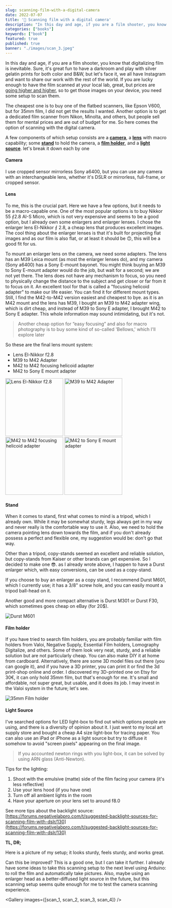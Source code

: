 ```yaml
---
slug: scanning-film-with-a-digital-camera
date: 2022-07-07
title: '📸 Scanning film with a digital camera'
description: "In this day and age, if you are a film shooter, you know that digitalizing film is inevitable. Sure, it's great fun to have a darkroom and play with silver gelatin prints for both color and B&W, but let's face it, we all have Instagram and want to share our work with the rest of the world. If you are lucky enough to have the film scanned at your local lab, great, but prices are going higher and higher, so to get those images on your device, you need some setup to scan them."
categories: ["books"]
keywords: ["book"]
featured: true
published: true
banner: "./images/scan_3.jpeg"
---
```



In this day and age, if you are a film shooter, you know that digitalizing film is inevitable. Sure, it's great fun to have a darkroom and play with silver gelatin prints for both color and B&W, but let's face it, we all have Instagram and want to share our work with the rest of the world. If you are lucky enough to have the film scanned at your local lab, great, but prices are [going higher and higher](https://silvergrainclassics.com/en/2021/10/film-prices-analysed/), so to get those images on your device, you need some setup to scan them.

The cheapest one is to buy one of the flatbed scanners, like Epson V600, but for 35mm film, I did not get the results I wanted. Another option is to get a dedicated film scanner from Nikon, Minolta, and others, but people sell them for mental prices and are out of budget for me. So here comes the option of scanning with the digital camera.

A few components of which setup consists are a [**camera**](#camera), a [**lens**](#lens) with macro capability; some [**stand**](#stand) to hold the camera, a [**film holder**](#film_holder), and a [**light source**](https://#light_source). let's break it down each by one

#### Camera

I use cropped sensor mirrorless Sony a6400, but you can use any camera with an interchangeable lens, whether it's DSLR or mirrorless, full-frame, or cropped sensor.

#### Lens

To me, this is the crucial part. Here we have a few options, but it needs to be a macro-capable one. One of the most popular options is to buy Nikkor 55 ⨐2.8 AI-S Micro, which is not very expensive and seems to be a good option, but I already own some enlargers and enlarger lenses. I chose the enlarger lens El-Nikkor ⨐ 2.8, a cheap lens that produces excellent images. The cool thing about the enlarger lenses is that it's built for projecting flat images and as our film is also flat, or at least it should be 🙃, this will be a good fit for us.

To mount an enlarger lens on the camera, we need some adapters. The lens has an M39 Leica mount (as most the enlarger lenses do), and my camera (Sony a6400) has a Sony E-mount bayonet. You might think buying an M39 to Sony E-mount adapter would do the job, but wait for a second; we are not yet there. The lens does not have any mechanism to focus, so you need to physically change the distance to the subject and get closer or far from it to focus on it. An excellent tool for that is called a "focusing helicoid adapter" to make our life easier. You can find it for different mount types. Still, I find the M42-to-M42 version easiest and cheapest to bye. as it is an M42 mount and the lens has M39, I bought an M39 to M42 adapter wing, which is dirt cheap, and instead of M39 to Sony E adapter, I brought M42 to Sony E adapter. This whole information may sound intimidating, but it's not.

> Another cheap option for “easy focusing” and also for macro photography is to buy some kind of so-called 'Bellows,' which I'll explore later

So these are the final lens mount system:

- Lens El-Nikkor f2.8
- M39 to M42 Adapter
- M42 to M42 focusing helicoid adapter
- M42 to Sony E mount adapter

<div class="flex flex-wrap justify-center">
  <img src="https://res.craft.do/user/full/c1f660f3-6119-a09b-30f1-aebf482da31b/doc/2F264CB5-8622-4E22-97A1-2DAB1ED64B38/E97EA553-6561-4516-AF95-7CA043074197_2/dxP6kLHWNXzDYghfy0j75yh7Q8odq7IRl3jqtgEvJDIz/373972_01_1000x1000.jpeg" width="180" alt="Lens El-Nikkor f2.8" />
  <img src="https://res.craft.do/user/full/c1f660f3-6119-a09b-30f1-aebf482da31b/doc/2F264CB5-8622-4E22-97A1-2DAB1ED64B38/B2ADC36E-770D-42A2-B837-A780EA8F0B49_2/iTokux5ZDNhHeO1mht89RzQlOtlI3HVkhvkNVyaaRPkz/m39m42.jpeg" width="180" alt="M39 to M42 Adapter" /> 
  <img src="https://res.craft.do/user/full/c1f660f3-6119-a09b-30f1-aebf482da31b/doc/2F264CB5-8622-4E22-97A1-2DAB1ED64B38/44FDC1D6-8D81-4431-9D41-19A138F58647_2/x9zBk0O1SYiJ5LCzVAQNba6AK5d4YxvXrUUvpz1Zjqgz/M42-M42-MCR-01_1400x.jpeg" width="180" alt="M42 to M42 focusing helicoid adapter" />
  <img src="https://res.craft.do/user/full/c1f660f3-6119-a09b-30f1-aebf482da31b/doc/2F264CB5-8622-4E22-97A1-2DAB1ED64B38/0F1E5C89-81DE-49B6-A5A4-7BD15378E8D7_2/yphvqiNCkhhnv6Zb9ToWXrqsPPFBq1j1hBDpcgPHx4Ez/m42nex.jpeg" width="180" alt="M42 to Sony E mount adapter" />
</div>

#### Stand

When it comes to stand, first what comes to mind is a tripod, which I already own. While it may be somewhat sturdy, legs always get in my way and never really is the comfortable way to use it. Also, we need to hold the camera pointing lens down towards the film, and if you don't already possess a perfect and flexible one, my suggestion would be: don't go that way.

Other than a tripod, copy-stands seemed an excellent and reliable solution, but copy-stands from Kaiser or other brands can get expensive. So I decided to make one 😎. as I already wrote above, I happen to have a Durst enlarger which, with easy conversions, can be used as a copy-stand.

If you choose to buy an enlarger as a copy stand, I recommend Durst M601, which I currently use; it has a 3/8" screw hole, and you can easily mount a tripod ball-head on it.

Another good and more compact alternative is Durst M301 or Durst F30, which sometimes goes cheap on eBay (for 20$).

![Durst M601](https://res.craft.do/user/full/c1f660f3-6119-a09b-30f1-aebf482da31b/doc/2F264CB5-8622-4E22-97A1-2DAB1ED64B38/8D006530-E9D4-45BC-B435-2553D5023A09_2/z1EBaZ2oCxsQQpJrm3NYxMaesn4vRZLFkbJBh6zaZocz/Xnip2022-07-07_10-30-57.png)

#### Film holder

If you have tried to search film holders, you are probably familiar with film holders from Valoi, Negative Supply, Essential Film holders, Lomography Digitalize, and others. Some of them look very neat, sturdy, and a reliable solution but are not particularly cheap. You can also make DIY it at home from cardboard. Alternatively, there are some 3D model files out there (you can google it), and if you have a 3D printer, you can print it or find the 3d print-shop online and order. I discovered my 3D-printed one on Etsy for 30€, it can only hold 35mm film, but that's enough for me. It's small and affordable, not super great, but usable, and it does its job. I may invest in the Valoi system in the future; let's see.

![35mm Film holder](https://res.craft.do/user/full/c1f660f3-6119-a09b-30f1-aebf482da31b/doc/2F264CB5-8622-4E22-97A1-2DAB1ED64B38/BE47976C-05DA-4966-872E-C022FA63F2DF_2/kY7xT1j1y9rW3DIhrShRmTa9zQAvvlJeSkQIeoOnxYEz/il_1588xN.3852146595_wjbs.jpeg)

#### Light Source

I've searched options for LED light-box to find out which options people are using, and there is a diversity of opinion about it. I just went to my local art supply store and bought a cheap A4 size light-box for tracing paper. You can also use an iPad or iPhone as a light source but try to diffuse it somehow to avoid "screen pixels" appearing on the final image.

> If you accounted newton rings with you light-box, it can be solved by using ARN glass (Anti-Newton).

Tips for the lighting:

1. Shoot with the emulsive (matte) side of the film facing your camera (it's less reflective)
2. Use your lens hood (if you have one)
3. Turn off all ambient lights in the room
4. Have your aperture on your lens set to around f8.0

See more tips about the backlight source: [https://forums.negativelabpro.com/t/suggested-backlight-sources-for-scanning-film-with-dslr/130](https://forums.negativelabpro.com/t/suggested-backlight-sources-for-scanning-film-with-dslr/130)

**TL, DR;**

Here is a picture of my setup; it looks sturdy, feels sturdy, and works great.

Can this be improved? This is a good one, but I can take it further. I already have some ideas to take this scanning setup to the next level using Arduino: to roll the film and automatically take pictures. Also, maybe using an enlarger head as a better-diffused light source in the future, but this scanning setup seems quite enough for me to test the camera scanning experience.

<Gallery images={[scan_1, scan_2, scan_3, scan_4]} />

